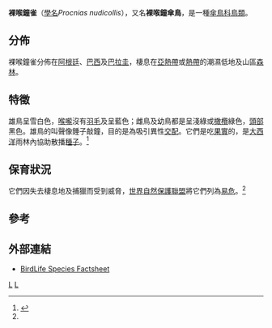 {{Speciesbox
| taxon = Procnias nudicollis
| status = VU
| status_system = IUCN3.1
| status_ref = <ref name=iucn>{{IUCN2006|assessors=BirdLife International|year=2004|id=18238|title=Procnias nudicollis|downloaded=2007-07-27}}</ref>
| binomial_authority = ([[Louis_Jean_Pierre_Vieillot|Vieillot]], 1817)
}}
'''裸喉鐘雀'''（[[學名|學名]]''Procnias nudicollis''），又名'''裸喉鐘傘鳥'''，是一種[[傘鳥科|傘鳥科]][[鳥類|鳥類]]。

==分佈==
裸喉鐘雀分佈在[[阿根廷|阿根廷]]、[[巴西|巴西]]及[[巴拉圭|巴拉圭]]，棲息在[[亞熱帶|亞熱帶]]或[[熱帶|熱帶]]的潮濕低地及山區[[森林|森林]]。

==特徵==
雄鳥呈雪白色，[[喉嚨|喉嚨]]沒有[[羽毛|羽毛]]及呈藍色；雌鳥及幼鳥都是呈淺綠或[[橄欖|橄欖]]綠色，[[頭部|頭部]]黑色。雄鳥的叫聲像錘子敲鐘，目的是為吸引異性[[交配|交配]]。它們是吃[[果實|果實]]的，是[[大西洋|大西洋]]雨林內協助散播[[種子|種子]]。<ref>{{Cite web |url=http://www2.prefeitura.sp.gov.br//arquivos/secretarias/meio_ambiente/fauna_flora/fauna/araponga.pdf |title=Prefeitura.sp.gov.br - Municipality of São Paulo site, in Portuguese |accessdate=2010-10-08 |archive-date=2007-12-10 |archive-url=https://web.archive.org/web/20071210143124/http://www2.prefeitura.sp.gov.br/ |dead-url=yes }}</ref>

==保育狀況==
它們因失去棲息地及捕獵而受到威脅，[[世界自然保護聯盟|世界自然保護聯盟]]將它們列為[[易危|易危]]。<ref name=iucn/>

==參考==
{{Reflist}}

==外部連結==
* [http://www.birdlife.org/datazone/species/index.html?action=SpcHTMDetails.asp&sid=4528&m=0 BirdLife Species Factsheet]{{Wayback|url=http://www.birdlife.org/datazone/species/index.html?action=SpcHTMDetails.asp&sid=4528&m=0 |date=20090102203401 }}
{{taxonbar}}
[[Category:_1817年描述的鸟类|L]]
[[Category:傘鳥科|L]]